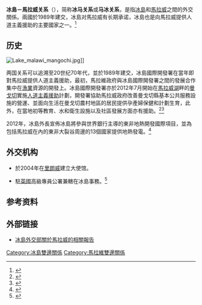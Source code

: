 {{Short description|1=Diplomatic relations between Iceland and the Republic of Malawi}}
{{Infobox Bilateral relations|冰島-馬拉威|冰島|馬拉威}}
'''冰島－馬拉威关系'''（{{lang-en|Iceland-Malawi Relations}}），简称'''冰马关系'''或'''马冰关系'''，是指[[冰島|冰島]]和[[馬拉威|馬拉威]]之間的外交關係。兩國於1989年建交，冰島对馬拉威有长期承诺，冰島也是向馬拉威提供人道主義援助的主要國家之一。<ref>{{Cite news | url=https://www.government.is/diplomatic-missions/embassy-of-iceland-in-lilongwe/embassy-information/ | title=Embassy Information | publisher=冰島政府 | date=2020-10-31 | language=en | accessdate=2020-10-31 | archive-date=2020-11-04 | archive-url=https://web.archive.org/web/20201104185408/https://www.government.is/diplomatic-missions/embassy-of-iceland-in-lilongwe/embassy-information/ | dead-url=no }}</ref>

==历史==

[[File:Lake_malawi_mangochi.jpg|thumb]]]]

两国关系可以追溯至20世纪70年代，並於1989年建交，冰島國際開發署在當年即對馬拉威提供人道主義援助，最初，馬拉維政府與冰島國際開發署之間的發展合作集中在[[漁業|漁業]]資源的開發上。冰島國際開發署亦於2012年7月開始在[[馬拉威湖|馬拉威湖]]畔的[[曼戈切|曼戈切]]實施[[人道主義援助|人道主義援助]]計劃，開發署協助馬拉威政府改善曼戈切縣基本公共服務設施的營運、並面向生活在曼戈切農村地區的居民提供孕產婦保健和計劃生育，此外，在當地初等教育、水和衛生設施以及社區發展方面亦有援助。<ref>{{Cite news | url=https://times.mw/iceland-warns-against-corruption/amp/ | title=Iceland warns against corruption | publisher=馬拉威時報 | date=2019-02-04 | language=en | accessdate=2020-10-31 | archive-date=2020-11-04 | archive-url=https://web.archive.org/web/20201104221643/https://times.mw/iceland-warns-against-corruption/amp/ | dead-url=no }}</ref><ref>{{Cite news | url=https://www.nyasatimes.com/iceland-hails-malawi-red-cross-for-uplifting-lives-of-vulnerable-people/ | title=Iceland hails Malawi Red Cross for uplifting lives of vulnerable people | publisher=尼亞薩時報 | date=2019-02-04 | language=en | accessdate=2020-10-31 | archive-date=2020-11-05 | archive-url=https://web.archive.org/web/20201105010958/https://www.nyasatimes.com/iceland-hails-malawi-red-cross-for-uplifting-lives-of-vulnerable-people/ | dead-url=no }}</ref>

2012年，冰島外長{{Internal link helper/en|奧敘爾·斯卡費丁松|Ossur Skarphedinsson}}宣佈冰島將參與世界銀行主導的東非地熱開發國際項目，並為包括馬拉威在內的東非大裂谷周邊的13個國家提供地熱發電。<ref>{{Cite news | url=http://m.bjx.com.cn/mnews/20121115/401760.shtml | title=冰岛将援助东非地热开发项目 | publisher=bjx.com.cn |date=2012-11-15}}</ref>

==外交机构==

* {{flag|Iceland}}於2004年在[[里朗威|里朗威]]建立大使馆。

* {{flag|Malawi}}駐[[英國|英國]]高級專員公署兼轄在冰島事務。<ref>{{Cite news | url=https://www.foreignaffairs.gov.mw/index.php/malawi-missions/europe | title=Europe | publisher=馬拉威外交部 | date=2020-10-31 | language=en | accessdate=2020-10-31 | archive-date=2020-11-07 | archive-url=https://web.archive.org/web/20201107114807/https://www.foreignaffairs.gov.mw/index.php/malawi-missions/europe | dead-url=no }}</ref>

==参考资料==
{{reflist|30em}}

==外部链接==
*[https://www.government.is/library/01-Ministries/Ministry-for-Foreign-Affairs/Iceida/Publications/Malawi_CSP_2012-2016.pdf/ 冰島外交部關於馬拉威的相關報告] {{Wayback|url=https://www.government.is/library/01-Ministries/Ministry-for-Foreign-Affairs/Iceida/Publications/Malawi_CSP_2012-2016.pdf/ |date=20201107030914 }}

{{冰島外交|state=autocollapse}}
{{馬拉威外交|state=autocollapse}}
[[Category:冰島雙邊關係|Category:冰島雙邊關係]]
[[Category:馬拉維雙邊關係|Category:馬拉維雙邊關係]]